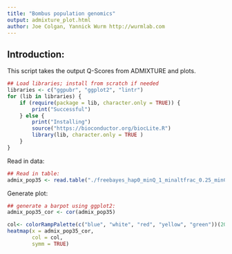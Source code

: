 ```yaml
---
title: "Bombus population genomics"
output: admixture_plot.html
author: Joe Colgan, Yannick Wurm http://wurmlab.com
---
```


## Introduction:
This script takes the output Q-Scores from ADMIXTURE and plots.  

```r
## Load libraries; install from scratch if needed
libraries <- c("ggpubr", "ggplot2", "lintr")
for (lib in libraries) {
    if (require(package = lib, character.only = TRUE)) {
        print("Successful")
    } else {
        print("Installing")
        source("https://bioconductor.org/biocLite.R")
        library(lib, character.only = TRUE )
    }
}
```

Read in data:

```r
## Read in table:
admix_pop35 <- read.table("./freebayes_hap0_minQ_1_minaltfrac_0.25_minCov1.Bter_n41.NC_only.minQ20.snps_only.no_hets.sites_low_freq.rare_variants_free.maxMeanDP100.recode.ann.vcf.plink.35.Q")
```

Generate plot:

```r
## generate a barpot using ggplot2:
admix_pop35_cor <- cor(admix_pop35)

col<- colorRampPalette(c("blue", "white", "red", "yellow", "green"))(20)
heatmap(x = admix_pop35_cor,
        col = col,
        symm = TRUE)

```
